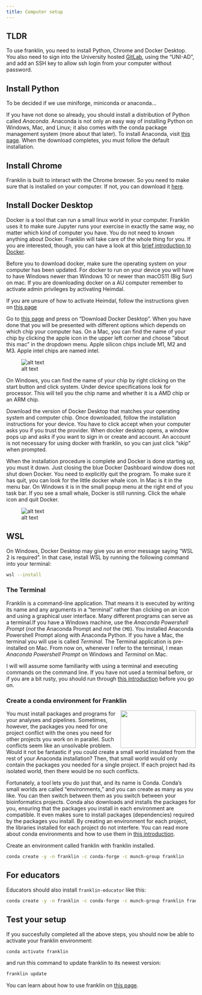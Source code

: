 ```yaml
---
title: Computer setup
---
```



::: callout-note

## TLDR

To use franklin, you need to install Python, Chrome and Docker Desktop. You also need to sign into the University hosted [GitLab](https://gitlab.au.dk), using the "UNI-AD", and add an SSH key to allow ssh login from your computer without password.

:::

## Install Python

::: callout-warning

To be decided if we use miniforge, miniconda or anaconda...

:::

If you have not done so already, you should install a distribution of Python called *Anaconda*. Anaconda is not only an easy way of installing Python on Windows, Mac, and Linux; it also comes with the conda package management system (more about that later). To install Anaconda, visit  [this page](https://www.anaconda.com/download). When the download completes, you must follow the default installation.

## Install Chrome

Franklin is built to interact with the Chrome browser. So you need to make sure that is installed on your computer. If not, you can download it [here](https://www.google.com/intl/en_uk/chrome/).

## Install Docker Desktop

Docker is a tool that can run a small linux world in your computer. Franklin uses it to make sure Jupyter runs your exercise in exactly the same way, no matter which kind of computer you have. You do not need to known anything about Docker. Franklin will take care of the whole thing for you. If you are interested, though, you can have a look at this [brief introduction to Docker](docker.html).

Before you to download docker, make sure the operating system on your computer has been updated. For docker to run on your device you will have to have Windows newer than Windows 10 or newer than macOS11 (Big Sur) on mac. If you are downloading docker on a AU computer remember to activate admin privileges by activating Heimdal. 

If you are unsure of how to activate Heimdal, follow the instructions given on [this page](https://medarbejdere.au.dk/administration/it/vejledninger/sikkerhed/aktiver-administratorrettigheder-paa-medarbejdercomputer-heimdal)

Go to [this page](https://www.docker.com/products/docker-desktop/) and press on "Download Docker Desktop". When you have done that you will be presented with different options which depends on which chip your computer has. On a Mac, you can find the name of your chip by clicking the apple icon in the upper left corner and choose "about this mac" in the dropdown menu. Apple silicon chips include M1, M2 and M3. Apple intel chips are named intel.

![alt text](<images/Skærmbillede 2025-06-03 kl. 13.28.40.png>)

On Windows, you can find the name of your chip by right clicking on the start button and click system. Under device specifications look for processor. This will tell you the chip name and whether it is a AMD chip or an ARM chip.

Download the version of Docker Desktop that matches your operating system and computer chip. Once downloaded, follow the installation instructions for your device. You have to click accept when your computer asks you if you trust the provider. When docker desktop opens, a window pops up and asks if you want to sign in or create and account. An account is not necessary for using docker with franklin, so you can just click "skip" when prompted. 

When the installation procedure is complete and Docker is done starting up, you must it down. Just closing the blue Docker Dashboard window does not shut down Docker. You need to explicitly quit the program. To make sure it has quit, you can look for the little docker whale icon. In Mac is it in the menu bar. On Windows it is in the small popup menu at the right end of you task bar. If you see a small whale, Docker is still running. Click the whale icon and quit Docker.

![alt text](<images/Skærmbillede 2025-06-03 kl. 14.27.12.png>)

::: callout-tip

## WSL

On Windows, Docker Desktop may give you an error message saying "WSL 2 is required". In that case, install WSL by running the following command into your terminal:

```.bash
wsl --install
```

:::


### The Terminal

Franklin is a command-line application. That means it is executed by writing its name and any arguments in a "terminal" rather than clicking on an icon and using a graphical user interface. Many different programs can serve as a terminal.If you have a Windows machine, use the *Anaconda Powershell Prompt* (*not* the Anaconda Prompt and *not* the `CMD`). You installed Anaconda Powershell Prompt along with Anaconda Python. If you have a Mac, the terminal you will use is called *Terminal*. The Terminal application is pre-installed on Mac. From now on, whenever I refer to the terminal, I mean *Anaconda Powershell Prompt* on Windows and *Terminal* on Mac. 

I will will assume some familiarity with using a terminal and executing commands on the command line. If you have not used a terminal before, or if you are a bit rusty, you should run through [this introduction](terminal.html) before you go on.


### Create a conda environment for Franklin

<img src="https://docs.conda.io/en/latest/_images/conda_logo.svg" align="right" width="200" height="100" />

You must install packages and programs for your analyses and pipelines. Sometimes, however, the packages you need for one project conflict with the ones you need for other projects you work on in parallel. Such conflicts seem like an unsolvable problem. Would it not be fantastic if you could create a small world insulated from the rest of your Anaconda installation? Then, that small world would only contain the packages you needed for a single project. If each project had its isolated world, then there would be no such conflicts. 

Fortunately, a tool lets you do just that, and its name is Conda. Conda's small worlds are called "environments," and you can create as many as you like. You can then switch between them as you switch between your bioinformatics projects. Conda also downloads and installs the packages for you, ensuring that the packages you install in each environment are compatible. It even makes sure to install packages (dependencies) required by the packages you install. By creating an environment for each project, the libraries installed for each project do not interfere. You can read more about conda environments and how to use them in [this introduction](conda.html).

Create an environment called franklin with franklin installed.

```.bash
conda create -y -n franklin -c conda-forge -c munch-group franklin
```

::: callout-important

## For educators

Educators should also install `franklin-educator` like this:

```.bash
conda create -y -n franklin -c conda-forge -c munch-group franklin franklin-educator
```

:::

## Test your setup

If you succesfully completed all the above steps, you should now be able to activate your franklin environment:

```.bash
conda activate franklin
```

and run this command to update franklin to its newest version:

```.bash
franklin update
```

You can learn about how to use franklin on [this page](commands_core.html).
